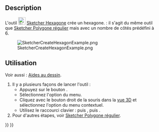 <languages/>

{{Docnav/fr
|[[Sketcher_CreatePentagon/fr|Pentagone]]
|[[Sketcher_CreateHeptagon/fr|Heptagone]]
|[[Sketcher_Workbench/fr|Atelier Sketcher]]
|IconL=Sketcher_CreatePentagon.svg
|IconR=Sketcher_CreateHeptagon.svg
|IconC=Workbench_Sketcher.svg
}}

{{GuiCommand/fr
|Name=Sketcher CreateHexagon
|Name/fr=Sketcher Hexagone
|MenuLocation=Esquisse → Géométries d'esquisse → Créer un hexagone
|Workbenches=[[Sketcher_Workbench/fr|Sketcher]]
|Shortcut={{KEY|G}} {{KEY|P}} {{KEY|6}}
|Version=0.15
|SeeAlso=[[Sketcher_CreateRegularPolygon/fr|Sketcher Polygone régulier]]
}}

==Description==

L'outil [[Image:Sketcher_CreateHexagon.svg|24px]] [[Sketcher_CreateHexagon/fr|Sketcher Hexagone]] crée un hexagone. {{Version/fr|1.0}} : il s'agit du même outil que [[Sketcher_CreateRegularPolygon/fr|Sketcher Polygone régulier]] mais avec un nombre de côtés prédéfini à 6.

[[Image:SketcherCreateHexagonExample.png‎]]

<span id="Usage"></span>
==Utilisation==

Voir aussi : [[Sketcher_Workbench/fr#Aides_au_dessin|Aides au dessin]].

# Il y a plusieurs façons de lancer l'outil :
#* Appuyez sur le bouton {{Button|[[Image:Sketcher_CreateHexagon.svg|16px]] [[Sketcher_CreateHexagon/fr|Créer un hexagone]]}}.
#* Sélectionnez l'option {{MenuCommand|Esquisse → Géométries d'esquisse → [[Image:Sketcher_CreateHexagon.svg|16px]] Créer un hexagone}} du menu.
#* Cliquez avec le bouton droit de la souris dans la [[3D_view/fr|vue 3D]] et sélectionnez l'option {{MenuCommand|[[Image:Sketcher_CreateHexagon.svg|16px]] Créer un hexagone}} du menu contextuel.
#* Utilisez le raccourci clavier : {{KEY|G}} puis {{KEY|P}}, puis {{KEY|7}}.
# Pour d'autres étapes, voir [[Sketcher_CreateRegularPolygon/fr#Utilisation|Sketcher Polygone régulier]].


{{Docnav/fr
|[[Sketcher_CreatePentagon/fr|Pentagone]]
|[[Sketcher_CreateHeptagon/fr|Heptagone]]
|[[Sketcher_Workbench/fr|Atelier Sketcher]]
|IconL=Sketcher_CreatePentagon.svg
|IconR=Sketcher_CreateHeptagon.svg
|IconC=Workbench_Sketcher.svg
}}

{{Sketcher Tools navi{{#translation:}}}}
{{Userdocnavi{{#translation:}}}}